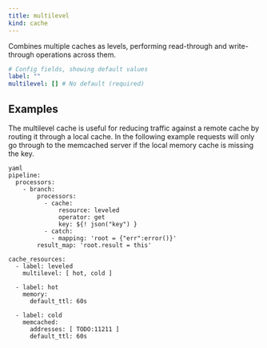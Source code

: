 ```yaml
---
title: multilevel
kind: cache
---
```


Combines multiple caches as levels, performing read-through and write-through operations across them.

```yml
# Config fields, showing default values
label: ""
multilevel: [] # No default (required)
```

## Examples

<Tabs>
<TabItem label="Hot and cold cache">
The multilevel cache is useful for reducing traffic against a remote cache by routing it through a local cache. In the following example requests will only go through to the memcached server if the local memory cache is missing the key.

```
yaml
pipeline:
  processors:
    - branch:
        processors:
          - cache:
              resource: leveled
              operator: get
              key: ${! json("key") }
          - catch:
            - mapping: 'root = {"err":error()}'
        result_map: 'root.result = this'

cache_resources:
  - label: leveled
    multilevel: [ hot, cold ]

  - label: hot
    memory:
      default_ttl: 60s

  - label: cold
    memcached:
      addresses: [ TODO:11211 ]
      default_ttl: 60s

```

</TabItem>
</Tabs>


